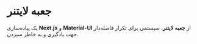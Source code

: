 # جعبه لایتنر

یک پیاده‌سازی **Next.js** و **Material-UI** از **جعبه لایتنر**، سیستمی برای تکرار فاصله‌دار جهت یادگیری و به خاطر سپردن.
